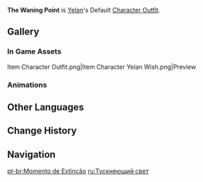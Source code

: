 {{Outfit Infobox
|id           = 
|image        = <gallery>
Character Yelan Full Wish.png|Wish
Character Yelan Game.png|In Game
</gallery>
|character    = Yelan
|type         = Default
|description  = Yelan's outfit. It has lurked alongside its wearer in the shadows over many a year, to the point where the outfit almost has a mysterious temper of its own, like an orchid blooming at midnight.
|obtain       = Unlocked upon obtaining character
}}
'''The Waning Point''' is [[Yelan]]'s Default [[Character Outfit]].

==Gallery==
===In Game Assets===
<gallery hideaddbutton="true" captionalign="center">
Item Character Outfit.png|Item
Character Yelan Wish.png|Preview
</gallery>

===Animations===
{{OgvGallery
|{{LoopOgv
|size=180px
|video=Idle Yelan 1.ogv
|gif=Idle Yelan 1.gif
|caption=
}}{{LoopOgv
|size=180px
|video=Idle Yelan 2.ogv
|gif=Idle Yelan 2.gif
|caption=
}}
{{LoopOgv
|size=180px
|video=Talent Menu Yelan.ogv
|gif=Talent Menu Yelan.gif
|caption=
}}{{LoopOgv
|size=180px
|video=Weapon Menu Yelan.ogv
|gif=Weapon Menu Yelan.gif
|caption=
}}}}

==Other Languages==
{{Other Languages
|en      = The Waning Point
|zhs     = 于阑珊处
|zhs_rm  = Yú Lánshān-chù
|zht     = 於闌珊處
|zht_rm  = Yú Lánshān-chù
|zh_tl   = 
|ja      = 凋零之処
|ja_rm   = Chourei no Tokoro{{Assumed}}
|ja_tl   = 
|ko      = 가물거리는 그림자
|ko_rm   = Gamulgeorineun Geurimja
|ko_tl   = Flickering Shadow
|es      = Final próximo
|es_tl   = 
|fr      = Instant final
|fr_tl   = Final Moment
|ru      = Тускнеющий свет
|ru_tl   = Waning Light
|th      = เร้นราตรี
|th_rm   = Ren Ratri
|th_tl   = Late Night
|vi      = Ở Nơi Suy Tàn
|vi_tl   = 
|de      = Ort des Schwindens
|de_tl   = Place of Waning
|id      = Di Dalam Keremangan
|id_tl   = Inside the Dimness
|pt      = Momento de Extinção
|pt_tl   = Moment of Extinction
}}

==Change History==
{{Change History|2.7}}

==Navigation==
{{Dressing Room Navbox|type=outfit}}

[[pt-br:Momento de Extinção]]
[[ru:Тускнеющий свет]]